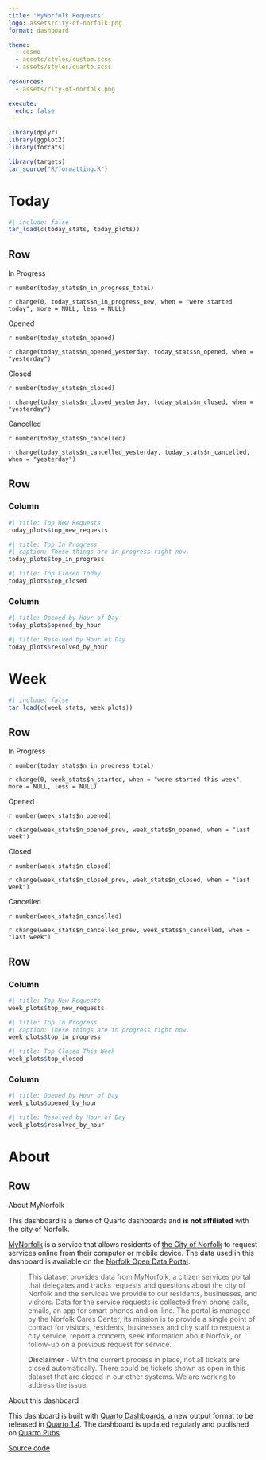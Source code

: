 ```yaml
---
title: "MyNorfolk Requests"
logo: assets/city-of-norfolk.png
format: dashboard

theme: 
  - cosmo
  - assets/styles/custom.scss
  - assets/styles/quarto.scss
  
resources:
  - assets/city-of-norfolk.png

execute: 
  echo: false
---
```


```r
library(dplyr)
library(ggplot2)
library(forcats)

library(targets)
tar_source("R/formatting.R")
```

# Today

```r
#| include: false
tar_load(c(today_stats, today_plots))
```

## Row 

::: {.valuebox icon="arrow-repeat" color="vb-warning"}
In Progress

`r number(today_stats$n_in_progress_total)`

`r change(0, today_stats$n_in_progress_new, when = "were started today", more = NULL, less = NULL)`
:::


::: {.valuebox icon="plus-circle" color="vb-info"}
Opened

`r number(today_stats$n_opened)`

`r change(today_stats$n_opened_yesterday, today_stats$n_opened, when = "yesterday")`
:::

::: {.valuebox icon="check-circle" color="vb-success"}
Closed

`r number(today_stats$n_closed)`

`r change(today_stats$n_closed_yesterday, today_stats$n_closed, when = "yesterday")`
:::

::: {.valuebox icon="x-circle" color="vb-danger"}
Cancelled

`r number(today_stats$n_cancelled)`

`r change(today_stats$n_cancelled_yesterday, today_stats$n_cancelled, when = "yesterday")`
:::

## Row

### Column {.tabset width="50%"}

```r
#| title: Top New Requests
today_plots$top_new_requests
```

```r
#| title: Top In Progress
#| caption: These things are in progress right now.
today_plots$top_in_progress
```

```r
#| title: Top Closed Today
today_plots$top_closed
```

### Column

```r
#| title: Opened by Hour of Day
today_plots$opened_by_hour
```

```r
#| title: Resolved by Hour of Day
today_plots$resolved_by_hour
```


# Week

```r
#| include: false
tar_load(c(week_stats, week_plots))
```

## Row 

::: {.valuebox icon="arrow-repeat" color="vb-warning"}
In Progress

`r number(today_stats$n_in_progress_total)`

`r change(0, week_stats$n_started, when = "were started this week", more = NULL, less = NULL)`
:::


::: {.valuebox icon="plus-circle" color="vb-info"}
Opened

`r number(week_stats$n_opened)`

`r change(week_stats$n_opened_prev, week_stats$n_opened, when = "last week")`
:::

::: {.valuebox icon="check-circle" color="vb-success"}
Closed

`r number(week_stats$n_closed)`

`r change(week_stats$n_closed_prev, week_stats$n_closed, when = "last week")`
:::

::: {.valuebox icon="x-circle" color="vb-danger"}
Cancelled

`r number(week_stats$n_cancelled)`

`r change(week_stats$n_cancelled_prev, week_stats$n_cancelled, when = "last week")`
:::

## Row

### Column {.tabset width="50%"}

```r
#| title: Top New Requests
week_plots$top_new_requests
```

```r
#| title: Top In Progress
#| caption: These things are in progress right now.
week_plots$top_in_progress
```

```r
#| title: Top Closed This Week
week_plots$top_closed
```

### Column

```r
#| title: Opened by Hour of Day
week_plots$opened_by_hour
```

```r
#| title: Resolved by Hour of Day
week_plots$resolved_by_hour
```


# About

## Row {.flow}

::: card
::: card-header
About MyNorfolk
:::
::: card-body
This dashboard is a demo of Quarto dashboards and **is not affiliated** with the city of Norfolk.

[MyNorfolk](https://www.mynorfolk.org/#/homepage) is a service that allows residents of [the City of Norfolk](https://www.norfolk.gov/) to request services online from their computer or mobile device.
The data used in this dashboard is available on the [Norfolk Open Data Portal](https://data.norfolk.gov/Government/MyNorfolk/nbyu-xjez).

> This dataset provides data from MyNorfolk, a citizen services portal that delegates and tracks requests and questions about the city of Norfolk and the services we provide to our residents, businesses, and visitors. Data for the service requests is collected from phone calls, emails, an app for smart phones and on-line. The portal is managed by the Norfolk Cares Center; its mission is to provide a single point of contact for visitors, residents, businesses and city staff to request a city service, report a concern, seek information about Norfolk, or follow-up on a previous request for service.
>
> **Disclaimer** - With the current process in place, not all tickets are closed automatically. There could be tickets shown as open in this dataset that are closed in our other systems. We are working to address the issue.
:::
:::

::: card
::: card-header
About this dashboard
:::
::: card-body
This dashboard is built with [Quarto Dashboards](https://quarto.org/docs/dashboards/),
a new output format to be released in [Quarto 1.4](https://quarto.org/docs/download/prerelease.html).
The dashboard is updated regularly and published on [Quarto Pubs](https://quartopub.com/).

[<i class="bi bi-github"></i> Source code](https://github.com/gadenbuie/mynorfolk-dash)
:::
:::